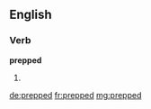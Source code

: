 ==English==

===Verb===
'''prepped'''
# {{past of|prep}}

[[de:prepped]]
[[fr:prepped]]
[[mg:prepped]]